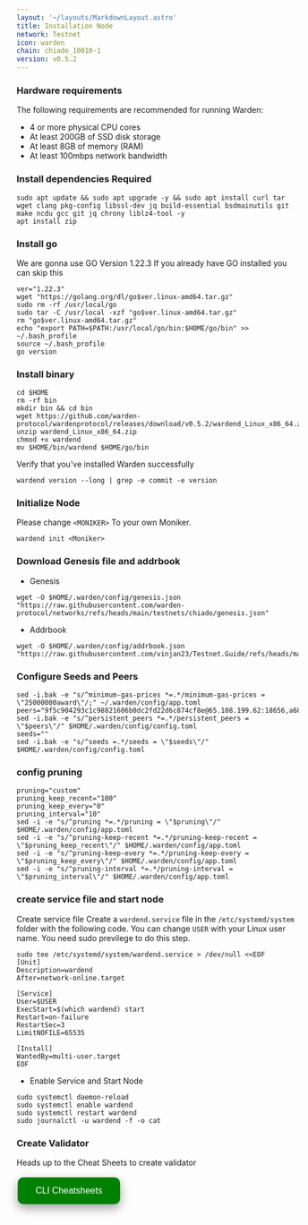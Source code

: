 ```yaml
---
layout: '~/layouts/MarkdownLayout.astro'
title: Installation Node
network: Testnet
icon: warden
chain: chiado_10010-1
version: v0.5.2
---
```


### Hardware requirements

The following requirements are recommended for running Warden:

- 4 or more physical CPU cores
- At least 200GB of SSD disk storage
- At least 8GB of memory (RAM)
- At least 100mbps network bandwidth


### Install dependencies Required

```
sudo apt update && sudo apt upgrade -y && sudo apt install curl tar wget clang pkg-config libssl-dev jq build-essential bsdmainutils git make ncdu gcc git jq chrony liblz4-tool -y
apt install zip
```

### Install go

We are gonna use GO Version 1.22.3
If you already have GO installed you can skip this 

```
ver="1.22.3"
wget "https://golang.org/dl/go$ver.linux-amd64.tar.gz"
sudo rm -rf /usr/local/go
sudo tar -C /usr/local -xzf "go$ver.linux-amd64.tar.gz"
rm "go$ver.linux-amd64.tar.gz"
echo "export PATH=$PATH:/usr/local/go/bin:$HOME/go/bin" >> ~/.bash_profile
source ~/.bash_profile
go version
```

### Install binary

```
cd $HOME
rm -rf bin
mkdir bin && cd bin
wget https://github.com/warden-protocol/wardenprotocol/releases/download/v0.5.2/wardend_Linux_x86_64.zip
unzip wardend_Linux_x86_64.zip
chmod +x wardend
mv $HOME/bin/wardend $HOME/go/bin
```

Verify that you've installed Warden successfully

```
wardend version --long | grep -e commit -e version
```

### Initialize Node

Please change `<MONIKER>` To your own Moniker.

```
wardend init <Moniker>
```

### Download Genesis file and addrbook

- Genesis

```
wget -O $HOME/.warden/config/genesis.json "https://raw.githubusercontent.com/warden-protocol/networks/refs/heads/main/testnets/chiado/genesis.json"
```
- Addrbook
```
wget -O $HOME/.warden/config/addrbook.json "https://raw.githubusercontent.com/vinjan23/Testnet.Guide/refs/heads/main/Warden/addrbook.json"
```

### Configure Seeds and Peers

```
sed -i.bak -e "s/^minimum-gas-prices *=.*/minimum-gas-prices = \"25000000award\"/;" ~/.warden/config/app.toml
peers="9f5c904293c1c98821606b0dc2fd22d6c874cf8e@65.108.199.62:18656,a6889db081dd21407b0f4c5fc2f6816295a905ff@100.42.177.205:26656,438dbfe59ab6e1b97fc7cb3196fc80c43bc3851b@116.202.168.25:18656,23c59ec0a53850a03c48284d2763eb21c7f86aaf@45.8.133.106:26656,00c0b45d650def885fcbcc0f86ca515eceede537@152.53.18.245:19656,29f4d620e763800883e0a1cd9484ae13c26edd60@95.217.35.179:50156,029a124288519ee5e8780167d8317342df7c5c94@188.245.182.10:26656,bc864f9f16ccf5244ed3a0537f5838ffb3c61269@65.108.203.61:39656,3bc060a19fa237fc632273414dd1e9551ad0b312@65.109.88.159:56656,97683d1a1c35ca0567a6aa5793db9c200502e5d4@176.9.50.55:17856,d5c6b1d38c4b8d0a0189f419d9c014c491970e89@38.242.146.0:22656,8f50605a5cd64c735f86ffc22f2dd0177bcc58b3@168.119.120.156:26656,e5b0d4ae06d5dd9042bdd8ed246f1e1d40a1f48b@195.201.122.194:26656,eb2e7095f86b24e8d5d286360c34e060a8db6334@188.40.85.207:12756,8a3bde424363d40264f5ea7fc4626108472cd9fd@65.108.227.207:16656,33c8a7ba4b53ee5cb8f9bed304a91d576e63136c@94.16.115.147:18656,0fb6439f5e2cfc8622501769bb071076bce9dfc1@116.202.150.231:18656,85cb3ccce407dbabf70a534c1703270fc9360681@134.255.182.245:22656,7a1c5df2c26bbda5f8cfa75ec3a88c9e7dbf10e8@15.235.55.82:56,8fe99c1cde336a75b1ad14c65725e79b69d1bf61@116.202.233.2:50156,61446070887838944c455cb713a7770b41f35ac5@37.60.249.101:26656,4f2e6abe5bc3613717f170c75b122c03060a819e@167.235.39.5:60856,8ab47dced011069fc6374ddc7c992729d4873141@144.76.92.22:12656,d3a9f681507a769f45bd8c4812799061aa0937a3@95.216.248.117:18656,284b00ff2f99f139d9f388c26dddaa12bdabcb36@158.220.102.69:26656,7d34429d6823ba364ef372f4ec6491eb284e0db2@5.75.154.236:26656,3a01ed56372852ff30576d39a2b624b3d047932f@65.108.100.31:27756,5784d5d85cc85c75b60287967f60ae928eb57e68@144.76.112.58:23656,1351dc805a024c762ba913fbb1c74839924bf40c@185.16.38.165:18656,57cf9f7c96abd6579e7fa49772a0f3665fe59432@162.55.97.180:15656,9bf9f2ca97d089a9741ee67d96b56295f8db881b@87.120.165.25:26656,d2f1e68346bcfc83feab58a4fa4fc4a0cccebfc8@65.109.92.148:61556,5f9aebbe13936acba770ceb8a36c60b5432f378a@37.27.71.199:17656,275a44ff7db9564ac19f9cadc017222babdb244b@1.53.252.54:18656,a42b8b95d617854dfe3e3a7ccdac6ce436d90f0e@136.243.88.210:18656,208b9d568c787d9be1dfd4a6de663c852424f8f4@91.227.33.18:18656,837d8748b4d5f6bd21f58a87fb5c5bcf9d60d0c7@65.108.121.227:13556,002b071591e0c8a71f3c6d84e6403955aede2b85@37.252.186.201:26656,d1883ba864dcac43bdcd19afe516d95c3f5b07bf@213.199.61.1:18656,733df6fa10c97cbffc54808ff909d862be9545a9@65.109.93.124:27356,e177e3c887808657ad7fdedb92b3824886d37c7b@159.69.89.136:18656,d5126141e065986f97e568c360b7b517ed2dc52a@5.75.159.246:26656,66da788d56b4ad89a4ab84f6c07e377be119a430@144.76.29.90:61256,e4ab1a9837be4945a604ef460b8177c2e0da4ef0@65.108.13.154:39656"
sed -i.bak -e "s/^persistent_peers *=.*/persistent_peers = \"$peers\"/" $HOME/.warden/config/config.toml
seeds=""
sed -i.bak -e "s/^seeds =.*/seeds = \"$seeds\"/" $HOME/.warden/config/config.toml
```

### config pruning

```
pruning="custom"
pruning_keep_recent="100"
pruning_keep_every="0"
pruning_interval="10"
sed -i -e "s/^pruning *=.*/pruning = \"$pruning\"/" $HOME/.warden/config/app.toml
sed -i -e "s/^pruning-keep-recent *=.*/pruning-keep-recent = \"$pruning_keep_recent\"/" $HOME/.warden/config/app.toml
sed -i -e "s/^pruning-keep-every *=.*/pruning-keep-every = \"$pruning_keep_every\"/" $HOME/.warden/config/app.toml
sed -i -e "s/^pruning-interval *=.*/pruning-interval = \"$pruning_interval\"/" $HOME/.warden/config/app.toml
```


### create service file and start node

Create service file
Create a `wardend.service` file in the `/etc/systemd/system` folder with the following code. 
You can change `USER` with your Linux user name. You need sudo previlege to do this step.

```
sudo tee /etc/systemd/system/wardend.service > /dev/null <<EOF
[Unit]
Description=wardend
After=network-online.target

[Service]
User=$USER
ExecStart=$(which wardend) start
Restart=on-failure
RestartSec=3
LimitNOFILE=65535

[Install]
WantedBy=multi-user.target
EOF
```

- Enable Service and Start Node

```
sudo systemctl daemon-reload
sudo systemctl enable wardend
sudo systemctl restart wardend
sudo journalctl -u wardend -f -o cat
```

### Create Validator

Heads up to the Cheat Sheets to create validator

<a href="https://service.vinjan.xyz/testnet/warden/cheat" target="_blank">
  <button style="background-color: green; border: none; color: white; padding: 15px 32px; text-align: center; text-decoration: none; display: inline-block; font-size: 16px; margin: 4px 2px; cursor: pointer; border-radius: 10px; box-shadow: 0 8px 16px 0 rgba(0,0,0,0.2), 0 6px 20px 0 rgba(0,0,0,0.19);" onmouseover="this.style.boxShadow='0 0 0 4px rgba(0,255,0,0.5)'" onmouseout="this.style.boxShadow='0 8px 16px 0 rgba(0,0,0,0.2), 0 6px 20px 0 rgba(0,0,0,0.19)'">CLI Cheatsheets</button>
</a>
